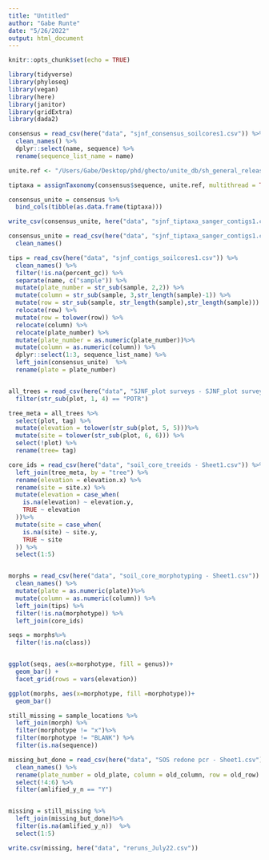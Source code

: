 ```yaml
---
title: "Untitled"
author: "Gabe Runte"
date: "5/26/2022"
output: html_document
---
```


```r
knitr::opts_chunk$set(echo = TRUE)

library(tidyverse)
library(phyloseq)
library(vegan)
library(here)
library(janitor)
library(gridExtra)
library(dada2)
```


```r
consensus = read_csv(here("data", "sjnf_consensus_soilcores1.csv")) %>% 
  clean_names() %>% 
  dplyr::select(name, sequence) %>% 
  rename(sequence_list_name = name)

unite.ref <- "/Users/Gabe/Desktop/phd/ghecto/unite_db/sh_general_release_s_10.05.2021/sh_general_release_dynamic_s_10.05.2021.fasta"

tiptaxa = assignTaxonomy(consensus$sequence, unite.ref, multithread = TRUE, tryRC = TRUE)

consensus_unite = consensus %>% 
  bind_cols(tibble(as.data.frame(tiptaxa)))

write_csv(consensus_unite, here("data", "sjnf_tiptaxa_sanger_contigs1.csv"))

```

```r
consensus_unite = read_csv(here("data", "sjnf_tiptaxa_sanger_contigs1.csv")) %>% 
  clean_names()

tips = read_csv(here("data", "sjnf_contigs_soilcores1.csv")) %>% 
  clean_names() %>% 
  filter(!is.na(percent_gc)) %>% 
  separate(name, c("sample")) %>% 
  mutate(plate_number = str_sub(sample, 2,2)) %>% 
  mutate(column = str_sub(sample, 3,str_length(sample)-1)) %>% 
  mutate(row = str_sub(sample, str_length(sample),str_length(sample))) %>% 
  relocate(row) %>% 
  mutate(row = tolower(row)) %>% 
  relocate(column) %>% 
  relocate(plate_number) %>% 
  mutate(plate_number = as.numeric(plate_number))%>% 
  mutate(column = as.numeric(column)) %>% 
  dplyr::select(1:3, sequence_list_name) %>% 
  left_join(consensus_unite)  %>% 
  rename(plate = plate_number)


all_trees = read_csv(here("data", "SJNF_plot surveys - SJNF_plot surveys.csv")) %>% 
  filter(str_sub(plot, 1, 4) == "POTR")

tree_meta = all_trees %>% 
  select(plot, tag) %>% 
  mutate(elevation = tolower(str_sub(plot, 5, 5)))%>% 
  mutate(site = tolower(str_sub(plot, 6, 6))) %>% 
  select(!plot) %>% 
  rename(tree= tag)

core_ids = read_csv(here("data", "soil_core_treeids - Sheet1.csv")) %>% 
  left_join(tree_meta, by = "tree") %>% 
  rename(elevation = elevation.x) %>% 
  rename(site = site.x) %>% 
  mutate(elevation = case_when(
    is.na(elevation) ~ elevation.y, 
    TRUE ~ elevation
  ))%>% 
  mutate(site = case_when(
    is.na(site) ~ site.y, 
    TRUE ~ site
  )) %>% 
  select(1:5)


morphs = read_csv(here("data", "soil_core_morphotyping - Sheet1.csv")) %>% 
  clean_names() %>% 
  mutate(plate = as.numeric(plate))%>% 
  mutate(column = as.numeric(column)) %>% 
  left_join(tips) %>% 
  filter(!is.na(morphotype)) %>% 
  left_join(core_ids)

seqs = morphs%>% 
  filter(!is.na(class)) 


```


```r

```


```r
ggplot(seqs, aes(x=morphotype, fill = genus))+
  geom_bar() +
  facet_grid(rows = vars(elevation))

ggplot(morphs, aes(x=morphotype, fill =morphotype))+
  geom_bar()
```

```r
still_missing = sample_locations %>% 
  left_join(morph) %>% 
  filter(morphotype != "x")%>% 
  filter(morphotype != "BLANK") %>% 
  filter(is.na(sequence))

missing_but_done = read_csv(here("data", "SOS redone pcr - Sheet1.csv")) %>% 
  clean_names() %>% 
  rename(plate_number = old_plate, column = old_column, row = old_row) %>% 
  select(!4:6) %>% 
  filter(amlified_y_n == "Y") 


missing = still_missing %>% 
  left_join(missing_but_done)%>% 
  filter(is.na(amlified_y_n))  %>% 
  select(1:5)

write.csv(missing, here("data", "reruns_July22.csv"))
```




